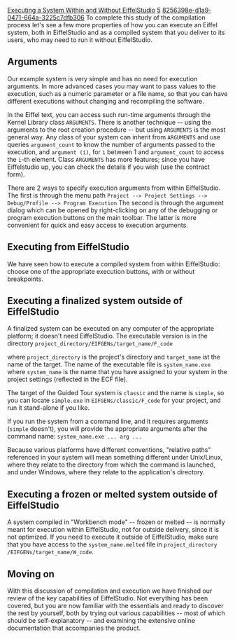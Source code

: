 [[Property:title|Executing a System Within and Without EiffelStudio]]
[[Property:weight|5]]
[[Property:uuid|8256398e-d1a9-0471-664a-3225c7dfb306]]
To complete this study of the compilation process let's see a few more properties of how you can <span>execute</span> an Eiffel system, both in EiffelStudio and as a compiled system that you deliver to its users, who may need to run it without EiffelStudio. 
<div> 
==Arguments==

Our example system is very simple and has no need for execution arguments. In more advanced cases you may want to pass values to the execution, such as a numeric parameter or a file name, so that you can have different executions without changing and recompiling the software.

In the Eiffel text, you can access such run-time arguments through the Kernel Library class <code>ARGUMENTS</code>. There is another technique -- using the arguments to the root creation procedure -- but using <code>ARGUMENTS</code> is the most general way. Any class of your system can inherit from <code>ARGUMENTS</code> and use queries <code>argument_count</code> to know the number of arguments passed to the execution, and <code>argument (i)</code>, for <code>i</code> between 1 and <code>argument_count</code> to access the <code>i</code>-th element. Class <code>ARGUMENTS</code> has more features; since you have Eiffelstudio up, you can check the details if you wish (use the contract form). 

There are 2 ways to specify execution arguments from within EiffelStudio. The first is through the menu path
<code lang=text>
Project --> Project Settings --> Debug/Profile --> Program Execution</code> 
The second is through the argument dialog which can be opened by right-clicking on any of the debugging or program execution buttons on the main toolbar. The latter is more convenient for quick and easy access to execution arguments. 
</div><div> 
==Executing from EiffelStudio==

We have seen how to execute a compiled system from within EiffelStudio: choose one of the appropriate execution buttons, with or without breakpoints.
</div><div> 
==Executing a finalized system outside of EiffelStudio==

A finalized system can be executed on any computer of the appropriate platform; it doesn't need EiffelStudio. The executable version is in the directory
<code lang=text>
project_directory/EIFGENs/target_name/F_code</code>

where <code>project_directory</code> is the project's directory and <code>target_name</code> ist the name of the target. The name of the executable file is 
<code>
system_name.exe</code> 
where <code>system_name</code> is the name that you have assigned to your system in the project settings (reflected in the ECF file). 

The target of the Guided Tour system is <code>classic</code> and the name is <code>simple</code>, so you can locate <code>simple.exe</code> in <code lang=text>EIFGENs/classic/F_code</code> for your project, and run it stand-alone if you like. 

If you run the system from a command line, and it requires arguments (<code>simple</code> doesn't), you will provide the appropriate arguments after the command name: 
<code>
system_name.exe ... arg ...</code>

Because various platforms have different conventions, "relative paths" referenced in your system will mean something different under Unix/Linux, where they relate to the directory from which the command is launched, and under Windows, where they relate to the application's directory.
</div><div> 
==Executing a frozen or melted system outside of EiffelStudio==

A system compiled in "Workbench mode" -- frozen or melted -- is normally meant for execution within EiffelStudio, not for outside delivery, since it is not optimized. If you need to execute it outside of EiffelStudio, make sure that you have access to the <code>system_name.melted</code> file in <code>project_directory</code> <code lang=text>/EIFGENs/target_name/W_code</code>. 
</div><div> 
==Moving on==

With this discussion of compilation and execution we have finished our review of the key capabilities of EiffelStudio. Not everything has been covered, but you are now familiar with the essentials and ready to discover the rest by yourself, both by trying out various capabilities -- most of which should be self-explanatory -- and examining the extensive online documentation that accompanies the product. 
</div>

